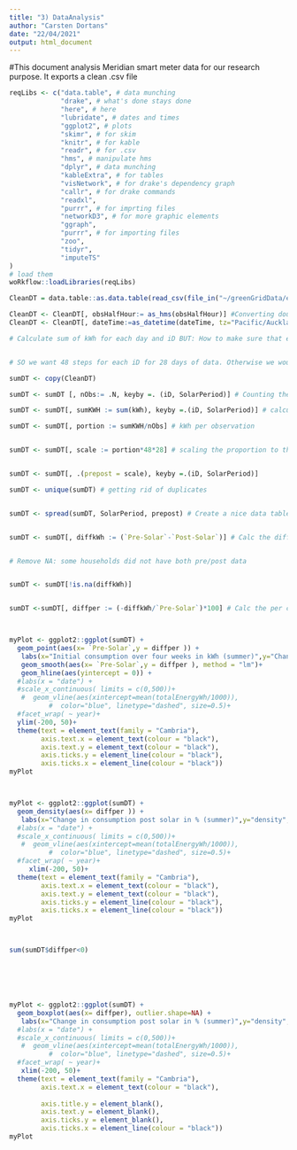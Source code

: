 ```yaml
---
title: "3) DataAnalysis"
author: "Carsten Dortans"
date: "22/04/2021"
output: html_document
---
```


#This document analysis Meridian smart meter data for our research purpose. It exports a clean .csv file

```r

reqLibs <- c("data.table", # data munching
             "drake", # what's done stays done
             "here", # here
             "lubridate", # dates and times
             "ggplot2", # plots
             "skimr", # for skim
             "knitr", # for kable
             "readr", # for .csv
             "hms", # manipulate hms
             "dplyr", # data munching
             "kableExtra", # for tables
             "visNetwork", # for drake's dependency graph
             "callr", # for drake commands
             "readxl",
             "purrr", # for imprting files
             "networkD3", # for more graphic elements
             "ggraph",
             "purrr", # for importing files
             "zoo",
             "tidyr",
             "imputeTS"
)
# load them
woRkflow::loadLibraries(reqLibs)

```


```r

CleanDT = data.table::as.data.table(read_csv(file_in("~/greenGridData/externalData//Meridian/2_Cleaned/cleanMeridian.csv"))) #Requires step 2: cleaning data 

CleanDT <- CleanDT[, obsHalfHour:= as_hms(obsHalfHour)] #Converting double() to time 
CleanDT <- CleanDT[, dateTime:=as_datetime(dateTime, tz="Pacific/Auckland")] #No UTC please.....

```

```r


# Calculate sum of kWh for each day and iD BUT: How to make sure that every day 48 values are considered? Do we need to impute data so that we have 48 obs for each day? What if a day is missing for an iD? 


# SO we want 48 steps for each iD for 28 days of data. Otherwise we wouldn't comapre apples with apples 

sumDT <- copy(CleanDT)

sumDT <- sumDT [, nObs:= .N, keyby =. (iD, SolarPeriod)] # Counting the number of observations for each iD and solar period

sumDT <- sumDT[, sumKWH := sum(kWh), keyby =.(iD, SolarPeriod)] # calculating total kWh for each iD and solar period over the entire four weeks

sumDT <- sumDT[, portion := sumKWH/nObs] # kWh per observation 


sumDT <- sumDT[, scale := portion*48*28] # scaling the proportion to the exact number of observations four the four week period


sumDT <- sumDT[, .(prepost = scale), keyby =.(iD, SolarPeriod)]

sumDT <- unique(sumDT) # getting rid of duplicates


sumDT <- spread(sumDT, SolarPeriod, prepost) # Create a nice data table for plotting where pre solar and post solar are columns 


sumDT <- sumDT[, diffkWh := (`Pre-Solar`-`Post-Solar`)] # Calc the difference in kWh between pre and post solar 


# Remove NA: some households did not have both pre/post data 


sumDT <- sumDT[!is.na(diffkWh)]


sumDT <-sumDT[, diffper := (-diffkWh/`Pre-Solar`)*100] # Calc the per cent chnage in kWh between pre and post solar



myPlot <- ggplot2::ggplot(sumDT) +
  geom_point(aes(x= `Pre-Solar`,y = diffper )) +
   labs(x="Initial consumption over four weeks in kWh (summer)",y="Change in consumption post solar in %",title="Initial consumption and post solar change (%) outliers=NA")+
   geom_smooth(aes(x= `Pre-Solar`,y = diffper ), method = "lm")+
   geom_hline(aes(yintercept = 0)) +
  #labs(x = "date") +
  #scale_x_continuous( limits = c(0,500))+
   #  geom_vline(aes(xintercept=mean(totalEnergyWh/1000)),
          #  color="blue", linetype="dashed", size=0.5)+
  #facet_wrap( ~ year)+
  ylim(-200, 50)+
  theme(text = element_text(family = "Cambria"),
        axis.text.x = element_text(colour = "black"),
        axis.text.y = element_text(colour = "black"),
        axis.ticks.y = element_line(colour = "black"),
        axis.ticks.x = element_line(colour = "black"))
myPlot



myPlot <- ggplot2::ggplot(sumDT) +
  geom_density(aes(x= diffper )) +
   labs(x="Change in consumption post solar in % (summer)",y="density",title="Density of post solar change (summer)")+
  #labs(x = "date") +
  #scale_x_continuous( limits = c(0,500))+
   #  geom_vline(aes(xintercept=mean(totalEnergyWh/1000)),
          #  color="blue", linetype="dashed", size=0.5)+
  #facet_wrap( ~ year)+
     xlim(-200, 50)+
  theme(text = element_text(family = "Cambria"),
        axis.text.x = element_text(colour = "black"),
        axis.text.y = element_text(colour = "black"),
        axis.ticks.y = element_line(colour = "black"),
        axis.ticks.x = element_line(colour = "black"))
myPlot



sum(sumDT$diffper<0)






myPlot <- ggplot2::ggplot(sumDT) +
  geom_boxplot(aes(x= diffper), outlier.shape=NA) +
   labs(x="Change in consumption post solar in % (summer)",y="density",title="Boxplot of post solar change (summer) outliers = NA")+
  #labs(x = "date") +
  #scale_x_continuous( limits = c(0,500))+
   #  geom_vline(aes(xintercept=mean(totalEnergyWh/1000)),
          #  color="blue", linetype="dashed", size=0.5)+
  #facet_wrap( ~ year)+
   xlim(-200, 50)+
  theme(text = element_text(family = "Cambria"),
        axis.text.x = element_text(colour = "black"),
      
        axis.title.y = element_blank(),
        axis.text.y = element_blank(),
        axis.ticks.y = element_blank(),
        axis.ticks.x = element_line(colour = "black"))
myPlot


```
